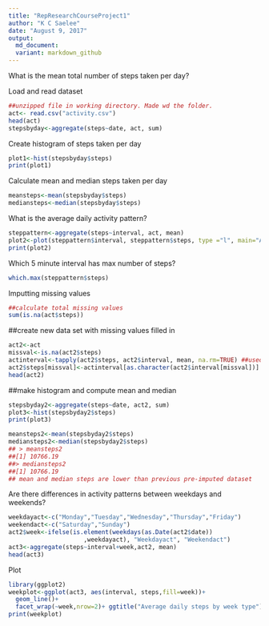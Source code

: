 ---
title: "RepResearchCourseProject1"
author: "K C Saelee"
date: "August 9, 2017"
output: 
  md_document: 
  variant: markdown_github
---

What is  the mean total number of steps taken per day?

Load and read dataset
```{r, echo=TRUE}
##unzipped file in working directory. Made wd the folder. 
act<- read.csv("activity.csv")
head(act)
stepsbyday<-aggregate(steps~date, act, sum)
```
Create histogram of steps taken per day
```{r, echo=TRUE}
plot1<-hist(stepsbyday$steps)
print(plot1)
```
Calculate mean and median steps taken per day
```{r, echo=TRUE}
meansteps<-mean(stepsbyday$steps)
mediansteps<-median(stepsbyday$steps)
```


What is the average daily activity pattern?
```{r, echo=TRUE}
steppattern<-aggregate(steps~interval, act, mean)
plot2<-plot(steppattern$interval, steppattern$steps, type ="l", main="Average daily activity pattern")
print(plot2)
```
Which 5 minute interval has max number of steps?
```{r, echo=TRUE}
which.max(steppattern$steps)
```
Imputting missing values
```{r, echo=TRUE}
##calculate total missing values
sum(is.na(act$steps))
```
##create new data set with missing values filled in
```{r, echo=TRUE}
act2<-act
missval<-is.na(act2$steps)
actinterval<-tapply(act2$steps, act2$interval, mean, na.rm=TRUE) ##used mean to fill
act2$steps[missval]<-actinterval[as.character(act2$interval[missval])]
head(act2)
```
##make histogram and compute mean and median
```{r, eacho=TRUE}
stepsbyday2<-aggregate(steps~date, act2, sum)
plot3<-hist(stepsbyday2$steps)
print(plot3)
```
```{r,echo=TRUE}
meansteps2<-mean(stepsbyday2$steps)
mediansteps2<-median(stepsbyday2$steps)
## > meansteps2
##[1] 10766.19
##> mediansteps2
##[1] 10766.19
## mean and median steps are lower than previous pre-imputed dataset
```
Are there differences in activity patterns between weekdays and weekends?
```{r, echo=TRUE}
weekdayact<-c("Monday","Tuesday","Wednesday","Thursday","Friday")
weekendact<-c("Saturday","Sunday")
act2$week<-ifelse(is.element(weekdays(as.Date(act2$date))
                     ,weekdayact), "Weekdayact", "Weekendact")
act3<-aggregate(steps~interval+week,act2, mean)
head(act3)
```
Plot
```{r, echo=TRUE}
library(ggplot2)
weekplot<-ggplot(act3, aes(interval, steps,fill=week))+
  geom_line()+
  facet_wrap(~week,nrow=2)+ ggtitle("Average daily steps by week type")
print(weekplot)
```
